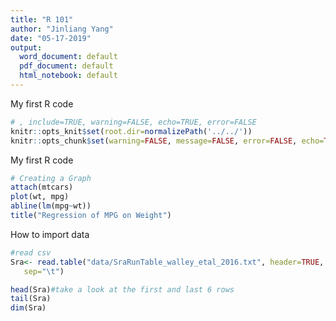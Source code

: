 ```yaml
---
title: "R 101"
author: "Jinliang Yang"
date: "05-17-2019"
output:
  word_document: default
  pdf_document: default
  html_notebook: default
---
```


My first R code

```r
# , include=TRUE, warning=FALSE, echo=TRUE, error=FALSE
knitr::opts_knit$set(root.dir=normalizePath('../../'))
knitr::opts_chunk$set(warning=FALSE, message=FALSE, error=FALSE, echo=TRUE)
```


My first R code

```r
# Creating a Graph
attach(mtcars)
plot(wt, mpg) 
abline(lm(mpg~wt))
title("Regression of MPG on Weight")


```
How to import data
```r
#read csv
Sra<- read.table("data/SraRunTable_walley_etal_2016.txt", header=TRUE, 
   sep="\t")

head(Sra)#take a look at the first and last 6 rows
tail(Sra)
dim(Sra)




```

